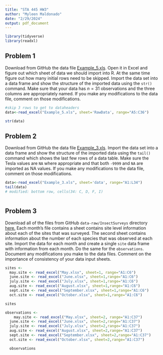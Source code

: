 ---
title: "STA 445 HW3"
author: "Myleen Maldonado"
date: "2/29/2024"
output: pdf_document
---
```{r, message=FALSE, warning=FALSE}
library(tidyverse)
library(readxl)

```
## Problem 1

Download from GitHub the data file [Example_5.xls](https://github.com/dereksonderegger/444/raw/master/data-raw/Example_5.xls). Open it in Excel and figure out which sheet of data we should import into R. At the same time figure out how many initial rows need to be skipped. Import the data set into a data frame and show the structure of the imported data using the `str()` command. Make sure that your data has $n=31$ observations and the three columns are appropriately named. If you make any modifications to the data file, comment on those modifications.
```{r}
#skip 3 rows to get to dataheaders
data<-read_excel("Example_5.xls", sheet='RawData', range="A5:C36")

str(data)
```
## Problem 2

Download from GitHub the data file  [Example_3.xls](https://github.com/dereksonderegger/444/raw/master/data-raw/Example_3.xls). Import the data set into a data frame and show the structure of the imported data using the `tail()` command which shows the last few rows of a data table.  Make sure the Tesla values are `NA` where appropriate and that both `-9999` and `NA` are imported as NA values. If you make any modifications to  the data file, comment on those modifications.
```{r}
data<-read_excel("Example_3.xls", sheet='data', range="A1:L34")
tail(data)
# modified: bottom row, cells(34: C, D, F, I)



```

## Problem 3

Download all of the files from GitHub `data-raw/InsectSurveys` directory 
[here.](https://github.com/dereksonderegger/444/raw/master/data-raw/InsectSurveys) Each month's file contains a sheet contains site level information about each of the sites that was surveyed. The second sheet contains information about the number of each species that was observed at each site. Import the data for each month and create a single `site` data frame with information from each month. Do the same for the `observations`. Document any modifications you make to the data files. Comment on the importance of consistency of your data input sheets.

```{r}
sites <- 
  may.site <- read_excel("May.xlsx", sheet=1, range="A1:C6")
  june.site <- read_excel("June.xlsx", sheet=1,range="A1:C6")
  july.site <- read_excel("July.xlsx", sheet=1,range="A1:C6")
  aug.site <- read_excel("August.xlsx", sheet=1,range="A1:C6")
  sept.site <- read_excel("September.xlsx", sheet=1,range="A1:C6")
  oct.site <- read_excel("October.xlsx", sheet=1,range="A1:C6")

sites

observations <-
    may.site <- read_excel("May.xlsx", sheet=2, range="A1:C37")
  june.site <- read_excel("June.xlsx", sheet=2,range="A1:C37")
  july.site <- read_excel("July.xlsx", sheet=2,range="A1:C37")
  aug.site <- read_excel("August.xlsx", sheet=2,range="A1:C37")
  sept.site <- read_excel("September.xlsx", sheet=2,range="A1:C37")
  oct.site <- read_excel("October.xlsx", sheet=2,range="A1:C37")

  observations
```
